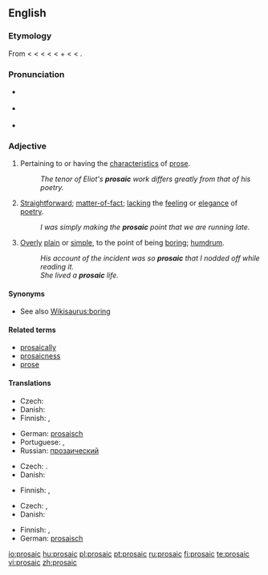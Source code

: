 ==English==

===Etymology===
From {{etyl|fr|en}} {{term|prosaïque|lang=fr}} < {{ML.|en}} {{term|prosaicus||in prose|lang=la}} < {{etyl|la|en}} {{term|prosa||prose|lang=la}} < {{term|prorsus||straightforward, in prose|lang=la}} < {{OL.}} {{term|provorsus||straight ahead|lang=la}} < {{term|pro-||forward|lang=la}} + {{term|vorsus||turned|lang=la}} < {{term|verto|vertō|to turn|lang=la}} < {{proto|Indo-European|wer-|to turn, to bend|lang=en}}.

===Pronunciation===
* {{a|UK}} {{IPA|/pɹəʊˈzeɪ.ɪk/}}
* {{a|US}} {{IPA|/pɹoʊˈzeɪ.ɪk/}}
* {{audio|en-us-prosaic.ogg|Audio (US)}}

===Adjective===
{{en-adj}}

# Pertaining to or having the [[characteristic]]s of [[prose]].
#: ''The tenor of Eliot's '''prosaic''' work differs greatly from that of his poetry.''
# {{context|of writing or speaking}} [[straightforward|Straightforward]]; [[matter-of-fact]]; [[lacking]] the [[feeling]] or [[elegance]] of [[poetry]].
#: ''I was simply making the '''prosaic''' point that we are running late.''
# {{context|usually of writing or speaking but also [[figurative]]}} [[overly|Overly]] [[plain]] or [[simple]], to the point of being [[boring]]; [[humdrum]].
#: ''His account of the incident was so '''prosaic''' that I nodded off while reading it.''
#: ''She lived a '''prosaic''' life.''

====Synonyms====
* See also [[Wikisaurus:boring]]

====Related terms====
* [[prosaically]]
* [[prosaicness]]
* [[prose]]

====Translations====
{{trans-top|pertaining to or having the characteristics of prose}}
* Czech: {{t|cs|prozaický}}
* Danish: {{t|da|prosaisk}}
* Finnish: {{t|fi|proosallinen}}, {{t|fi|proosa|alt=proosa-}}
{{trans-mid}}
* German: [[prosaisch]]
* Portuguese: {{t|pt|prosaico}},  {{t|pt|prosaico}}
* Russian: [[прозаический]]
{{trans-bottom}}

{{trans-top|straightforward; matter-of-fact; lacking the feeling or elegance of poetry}}
* Czech: {{t|cs|prozaický}}. {{t-|cs|střízlivý}}
* Danish: {{t|da|prosaisk}}
{{trans-mid}}
* Finnish: {{t|fi|proosallinen}},  {{t|fi|arkipäiväinen}}
{{trans-bottom}}

{{trans-top|overly plain or simple, to the point of being boring; humdrum}}
* Czech: {{t|cs|všední}}, {{t-|cs|jednotvárný}}
* Danish: {{t|da|prosaisk}}
{{trans-mid}}
* Finnish: {{t|fi|proosallinen}},  {{t|fi|arkipäiväinen}}
* German: [[prosaisch]]
{{trans-bottom}}

[[io:prosaic]]
[[hu:prosaic]]
[[pl:prosaic]]
[[pt:prosaic]]
[[ru:prosaic]]
[[fi:prosaic]]
[[te:prosaic]]
[[vi:prosaic]]
[[zh:prosaic]]